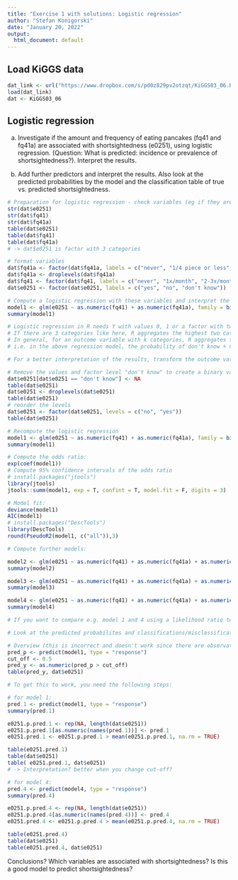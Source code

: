 ```yaml
---
title: "Exercise 1 with solutions: Logistic regression"
author: "Stefan Konigorski"
date: "January 20, 2022"
output:
  html_document: default
---
```


## Load KiGGS data

```r
dat_link <- url("https://www.dropbox.com/s/pd0z829pv2otzqt/KiGGS03_06.RData?dl=1")
load(dat_link)
dat <- KiGGS03_06
```

## Logistic regression

a. Investigate if the amount and frequency of eating pancakes (fq41 and fq41a) are associated with shortsightedness (e0251), using logistic regression. (Question: What is predicted: incidence or prevalence of shortsightedness?). Interpret the results.

b. Add further predictors and interpret the results. Also look at the predicted probabilities by the model and the classification table of true vs. predicted shortsightedness.

```r
# Preparation for logistic regression - check variables (eg if they are factor variables, and if yes, how many categories they have), especially important for e0251
str(dat$e0251)
str(dat$fq41)
str(dat$fq41a)
table(dat$e0251)
table(dat$fq41)
table(dat$fq41a)
# -> dat$e0251 is factor with 3 categories

# format variables
dat$fq41a <- factor(dat$fq41a, labels = c("never", "1/4 piece or less", "1/2 piece", "1 piece", "2 pieces", "3 pieces or more"))
dat$fq41a <- droplevels(dat$fq41a)
dat$fq41 <- factor(dat$fq41, labels = c("never", "1x/month", "2-3x/month", "1-2x/week", "3-4x/week", "5-6x/week", "1x/day", "2-3x/day", "4-5x/day"))
dat$e0251 <- factor(dat$e0251, labels = c("yes", "no", "don't know"))

# Compute a logistic regression with these variables and interpret the results.
model1 <- glm(e0251 ~ as.numeric(fq41) + as.numeric(fq41a), family = binomial(link = "logit"), data = dat)
summary(model1)
```

```r
# Logistic regression in R needs Y with values 0, 1 or a factor with two levels, and predicts the probability of "1", or the probability of the factor with higher level.
# If there are 3 categories like here, R aggregates the highest two categories.
# In general, for an outcome variable with k categories, R aggregates the highest k-1 categories and compares them with the lowest category.
# i.e. in the above regression model, the probability of don't know + no (vs. yes) was predicted.

# For a better interpretation of the results, transform the outcome variable. Remove the values "don't know" and the factor level to create a binary variable. Then reorder the levels.

# Remove the values and factor level "don't know" to create a binary variable.
dat$e0251[dat$e0251 == "don't know"] <- NA
table(dat$e0251)
dat$e0251 <- droplevels(dat$e0251)
table(dat$e0251)
# reorder the levels 
dat$e0251 <- factor(dat$e0251, levels = c("no", "yes"))
table(dat$e0251)

# Recompute the logistic regression
model1 <- glm(e0251 ~ as.numeric(fq41) + as.numeric(fq41a), family = binomial(link = "logit"), data = dat)
summary(model1)
```

```r
# Compute the odds ratio:
exp(coef(model1))
# Compute 95% confidence intervals of the odds ratio
# install.packages("jtools")
library(jtools)
jtools::summ(model1, exp = T, confint = T, model.fit = F, digits = 3)
```

```r
# Model fit:
deviance(model1)
AIC(model1)
# install.packages("DescTools")
library(DescTools)
round(PseudoR2(model1, c("all")),3)
```

```r
# Compute further models:

model2 <- glm(e0251 ~ as.numeric(fq41) + as.numeric(fq41a) + as.numeric(age2), family = binomial(link = "logit"), data=dat)
summary(model2)

model3 <- glm(e0251 ~ as.numeric(fq41) + as.numeric(fq41a) + as.numeric(age2) + sex, family = binomial(link = "logit"), data=dat)
summary(model3)

model4 <- glm(e0251 ~ as.numeric(fq41) + as.numeric(fq41a) + as.numeric(age2) + sex + bmiB, family = binomial(link = "logit"), data=dat)
summary(model4)

# If you want to compare e.g. model 1 and 4 using a likelihood ratio test - for this, both regression have to be computed first with the same observations (complete cases), then you can do it with anova(model1, model4)
```

```r
# Look at the predicted probabilites and classifications/misclassifications.

# Overview (this is incorrect and doesn't work since there are observations with missing values, which are deleted from pred_p, i.e. these observations don't match those of dat$e0251):
pred_p <- predict(model1, type = "response")
cut_off <- 0.5
pred_y <- as.numeric(pred_p > cut_off)
table(pred_y, dat$e0251)

# To get this to work, you need the following steps:
```

```r
# for model 1:
pred.1 <- predict(model1, type = "response")
summary(pred.1)

e0251.p.pred.1 <- rep(NA, length(dat$e0251))
e0251.p.pred.1[as.numeric(names(pred.1))] <- pred.1
e0251.pred.1 <- e0251.p.pred.1 > mean(e0251.p.pred.1, na.rm = TRUE)

table(e0251.pred.1)
table(dat$e0251)
table( e0251.pred.1, dat$e0251)
# -> Interpretation? better when you change cut-off?

# for model 4:
pred.4 <- predict(model4, type = "response")
summary(pred.4)

e0251.p.pred.4 <- rep(NA, length(dat$e0251))
e0251.p.pred.4[as.numeric(names(pred.4))] <- pred.4
e0251.pred.4 <- e0251.p.pred.4 > mean(e0251.p.pred.4, na.rm = TRUE)

table(e0251.pred.4)
table(dat$e0251)
table(e0251.pred.4, dat$e0251)
```

Conclusions?
Which variables are associated with shortsightedness?
Is this a good model to predict shortsightedness?